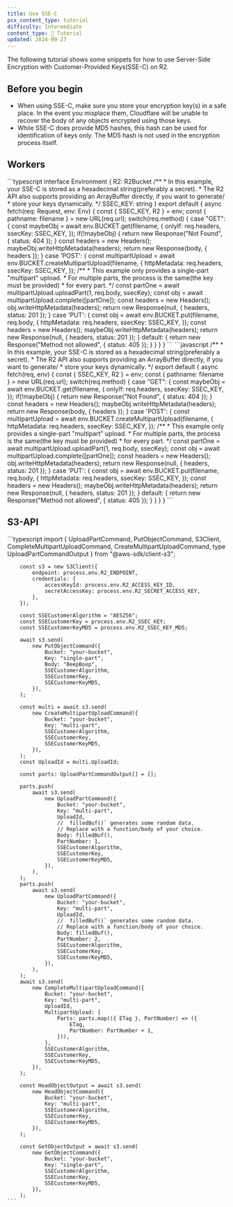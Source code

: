 ```yaml
---
title: Use SSE-C
pcx_content_type: tutorial
difficulty: Intermediate
content_type: 📝 Tutorial
updated: 2024-09-27
---
```



The following tutorial shows some snippets for how to use Server-Side Encryption with Customer-Provided Keys(SSE-C) on R2.

## Before you begin

- When using SSE-C, make sure you store your encryption key(s) in a safe place. In the event you misplace them, Cloudflare will be unable to recover the body of any objects encrypted using those keys.
- While SSE-C does provide MD5 hashes, this hash can be used for identification of keys only. The MD5 hash is not used in the encryption process itself.

## Workers

<Tabs>
	<TabItem label="TypeScript" icon="seti:typescript">
		```typescript
		interface Environment {
			R2: R2Bucket
			/**
			 * In this example, your SSE-C is stored as a hexadecimal string(preferably a secret).
			 * The R2 API also supports providing an ArrayBuffer directly, if you want to generate/
			 * store your keys dynamically.
			*/
			SSEC_KEY: string
		}
		export default {
			async fetch(req: Request, env: Env) {
				const { SSEC_KEY, R2 } = env;
				const { pathname: filename } = new URL(req.url);
				switch(req.method) {
					case "GET": {
						const maybeObj = await env.BUCKET.get(filename, {
							onlyIf: req.headers,
							ssecKey: SSEC_KEY,
						});
						if(!maybeObj) {
							return new Response("Not Found", {
								status: 404
							});
						}
						const headers = new Headers();
						maybeObj.writeHttpMetadata(headers);
						return new Response(body, {
							headers
						});
					}
					case 'POST': {
						const multipartUpload = await env.BUCKET.createMultipartUpload(filename, {
							httpMetadata: req.headers,
							ssecKey: SSEC_KEY,
						});
						/**
						 * This example only provides a single-part "multipart" upload.
						 * For multiple parts, the process is the same(the key must be provided)
						 * for every part.
						*/
						const partOne = await multipartUpload.uploadPart(1, req.body, ssecKey);
						const obj = await multipartUpload.complete([partOne]);
						const headers = new Headers();
						obj.writeHttpMetadata(headers);
						return new Response(null, {
							headers,
							status: 201
						});
					}
					case 'PUT': {
						const obj = await env.BUCKET.put(filename, req.body, {
							httpMetadata: req.headers,
							ssecKey: SSEC_KEY,
						});
						const headers = new Headers();
						maybeObj.writeHttpMetadata(headers);
						return new Response(null, {
							headers,
							status: 201
						});
					}
					default: {
						return new Response("Method not allowed", {
							status: 405
						});
					}
				}
			}
		}
		```
	</TabItem>
	<TabItem label="JavaScript" icon="seti:javascript">
		```javascript
		/**
			 * In this example, your SSE-C is stored as a hexadecimal string(preferably a secret).
			 * The R2 API also supports providing an ArrayBuffer directly, if you want to generate/
			 * store your keys dynamically.
		*/
		export default {
			async fetch(req, env) {
				const { SSEC_KEY, R2 } = env;
				const { pathname: filename } = new URL(req.url);
				switch(req.method) {
					case "GET": {
						const maybeObj = await env.BUCKET.get(filename, {
							onlyIf: req.headers,
							ssecKey: SSEC_KEY,
						});
						if(!maybeObj) {
							return new Response("Not Found", {
								status: 404
							});
						}
						const headers = new Headers();
						maybeObj.writeHttpMetadata(headers);
						return new Response(body, {
							headers
						});
					}
					case 'POST': {
						const multipartUpload = await env.BUCKET.createMultipartUpload(filename, {
							httpMetadata: req.headers,
							ssecKey: SSEC_KEY,
						});
						/**
						 * This example only provides a single-part "multipart" upload.
						 * For multiple parts, the process is the same(the key must be provided)
						 * for every part.
						*/
						const partOne = await multipartUpload.uploadPart(1, req.body, ssecKey);
						const obj = await multipartUpload.complete([partOne]);
						const headers = new Headers();
						obj.writeHttpMetadata(headers);
						return new Response(null, {
							headers,
							status: 201
						});
					}
					case 'PUT': {
						const obj = await env.BUCKET.put(filename, req.body, {
							httpMetadata: req.headers,
							ssecKey: SSEC_KEY,
						});
						const headers = new Headers();
						maybeObj.writeHttpMetadata(headers);
						return new Response(null, {
							headers,
							status: 201
						});
					}
					default: {
						return new Response("Method not allowed", {
							status: 405
						});
					}
				}
			}
		}
		```
	</TabItem>
</Tabs>

## S3-API

<Tabs>
	<TabItem label="@aws-sdk/client-s3" icon="seti:typescript">
		```typescript
		import {
			UploadPartCommand,
			PutObjectCommand, S3Client,
			CompleteMultipartUploadCommand,
			CreateMultipartUploadCommand,
			type UploadPartCommandOutput
		} from "@aws-sdk/client-s3";

    	const s3 = new S3Client({
    		endpoint: process.env.R2_ENDPOINT,
    		credentials: {
    			accessKeyId: process.env.R2_ACCESS_KEY_ID,
    			secretAccessKey: process.env.R2_SECRET_ACCESS_KEY,
    		},
    	});

    	const SSECustomerAlgorithm = "AES256";
    	const SSECustomerKey = process.env.R2_SSEC_KEY;
    	const SSECustomerKeyMD5 = process.env.R2_SSEC_KEY_MD5;

    	await s3.send(
    		new PutObjectCommand({
    			Bucket: "your-bucket",
    			Key: "single-part",
    			Body: "BeepBoop",
    			SSECustomerAlgorithm,
    			SSECustomerKey,
    			SSECustomerKeyMD5,
    		}),
    	);

    	const multi = await s3.send(
    		new CreateMultipartUploadCommand({
    			Bucket: "your-bucket",
    			Key: "multi-part",
    			SSECustomerAlgorithm,
    			SSECustomerKey,
    			SSECustomerKeyMD5,
    		}),
    	);
    	const UploadId = multi.UploadId;

    	const parts: UploadPartCommandOutput[] = [];

    	parts.push(
    		await s3.send(
    			new UploadPartCommand({
    				Bucket: "your-bucket",
    				Key: "multi-part",
    				UploadId,
    				// 	filledBuf()` generates some random data.
    				// Replace with a function/body of your choice.
    				Body: filledBuf(),
    				PartNumber: 1,
    				SSECustomerAlgorithm,
    				SSECustomerKey,
    				SSECustomerKeyMD5,
    			}),
    		),
    	);
    	parts.push(
    		await s3.send(
    			new UploadPartCommand({
    				Bucket: "your-bucket",
    				Key: "multi-part",
    				UploadId,
    				// 	filledBuf()` generates some random data.
    				// Replace with a function/body of your choice.
    				Body: filledBuf(),
    				PartNumber: 2,
    				SSECustomerAlgorithm,
    				SSECustomerKey,
    				SSECustomerKeyMD5,
    			}),
    		),
    	);
    	await s3.send(
    		new CompleteMultipartUploadCommand({
    			Bucket: "your-bucket",
    			Key: "multi-part",
    			UploadId,
    			MultipartUpload: {
    				Parts: parts.map(({ ETag }, PartNumber) => ({
    					ETag,
    					PartNumber: PartNumber + 1,
    				})),
    			},
    			SSECustomerAlgorithm,
    			SSECustomerKey,
    			SSECustomerKeyMD5,
    		}),
    	);

    	const HeadObjectOutput = await s3.send(
    		new HeadObjectCommand({
    			Bucket: "your-bucket",
    			Key: "multi-part",
    			SSECustomerAlgorithm,
    			SSECustomerKey,
    			SSECustomerKeyMD5,
    		}),
    	);

    	const GetObjectOutput = await s3.send(
    		new GetObjectCommand({
    			Bucket: "your-bucket",
    			Key: "single-part",
    			SSECustomerAlgorithm,
    			SSECustomerKey,
    			SSECustomerKeyMD5,
    		}),
    	);
    ```

  </TabItem>

</Tabs>
